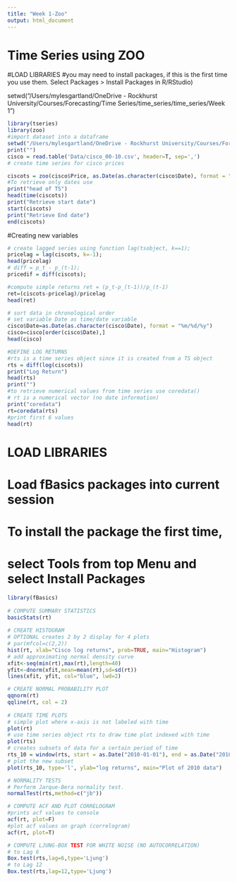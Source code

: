 ```yaml
---
title: "Week 1-Zoo"
output: html_document
---
```


# Time Series using ZOO
#LOAD LIBRARIES
#you may need to install packages, if this is the first time you use them. Select Packages > Install Packages in R/RStudio) 


setwd("/Users/mylesgartland/OneDrive - Rockhurst University/Courses/Forecasting/Time Series/time_series/time_series/Week 1")


```r
library(tseries)
library(zoo)
#import dataset into a dataframe
setwd("/Users/mylesgartland/OneDrive - Rockhurst University/Courses/Forecasting/Time Series/time_series/time_series/Week 1")
print("")
cisco = read.table('Data/cisco_00-10.csv', header=T, sep=',')
# create time series for cisco prices

ciscots = zoo(cisco$Price, as.Date(as.character(cisco$Date), format = "%m/%d/%y"))
#To retrieve only dates use
print("head of TS")
head(time(ciscots))
print("Retrieve start date")
start(ciscots)
print("Retrieve End date")
end(ciscots)
```


#Creating new variables 
```r
# create lagged series using function lag(tsobject, k==1);
pricelag = lag(ciscots, k=-1);
head(pricelag)
# diff = p_t - p_(t-1);
pricedif = diff(ciscots);

#compute simple returns ret = (p_t-p_(t-1))/p_(t-1)
ret=(ciscots-pricelag)/pricelag
head(ret)
```

```r
# sort data in chronological order
# set variable Date as time/date variable
cisco$Date=as.Date(as.character(cisco$Date), format = "%m/%d/%y")
cisco=cisco[order(cisco$Date),]
head(cisco)
```



```r
#DEFINE LOG RETURNS
#rts is a time series object since it is created from a TS object
rts = diff(log(ciscots))
print("Log Return")
head(rts)
print("")
#to retrieve numerical values from time series use coredata()
# rt is a numerical vector (no date information)
print("coredata")
rt=coredata(rts)
#print first 6 values
head(rt)
```

# LOAD LIBRARIES
# Load fBasics packages into current session
# To install the package the first time, 
# select Tools from top Menu and select Install Packages 

```r
library(fBasics)
                     
# COMPUTE SUMMARY STATISTICS
basicStats(rt) 
           
# CREATE HISTOGRAM 
# OPTIONAL creates 2 by 2 display for 4 plots 
# par(mfcol=c(2,2)) 
hist(rt, xlab="Cisco log returns", prob=TRUE, main="Histogram") 
# add approximating normal density curve 
xfit<-seq(min(rt),max(rt),length=40) 
yfit<-dnorm(xfit,mean=mean(rt),sd=sd(rt)) 
lines(xfit, yfit, col="blue", lwd=2) 
```

```r
# CREATE NORMAL PROBABILITY PLOT 
qqnorm(rt) 
qqline(rt, col = 2) 
                 
# CREATE TIME PLOTS 
# simple plot where x-axis is not labeled with time 
plot(rt) 
# use time series object rts to draw time plot indexed with time 
plot(rts) 
# creates subsets of data for a certain period of time 
rts_10 = window(rts, start = as.Date("2010-01-01"), end = as.Date("2010-12-31")) 
# plot the new subset 
plot(rts_10, type='l', ylab="log returns", main="Plot of 2010 data") 
```

```r
# NORMALITY TESTS 
# Perform Jarque-Bera normality test. 
normalTest(rts,method=c("jb")) 
```

```r
# COMPUTE ACF AND PLOT CORRELOGRAM 
#prints acf values to console 
acf(rt, plot=F) 
#plot acf values on graph (correlogram) 
acf(rt, plot=T) 
```

```r
# COMPUTE LJUNG-BOX TEST FOR WHITE NOISE (NO AUTOCORRELATION) 
# to Lag 6 
Box.test(rts,lag=6,type='Ljung') 
# to Lag 12 
Box.test(rts,lag=12,type='Ljung') 
                     
```


